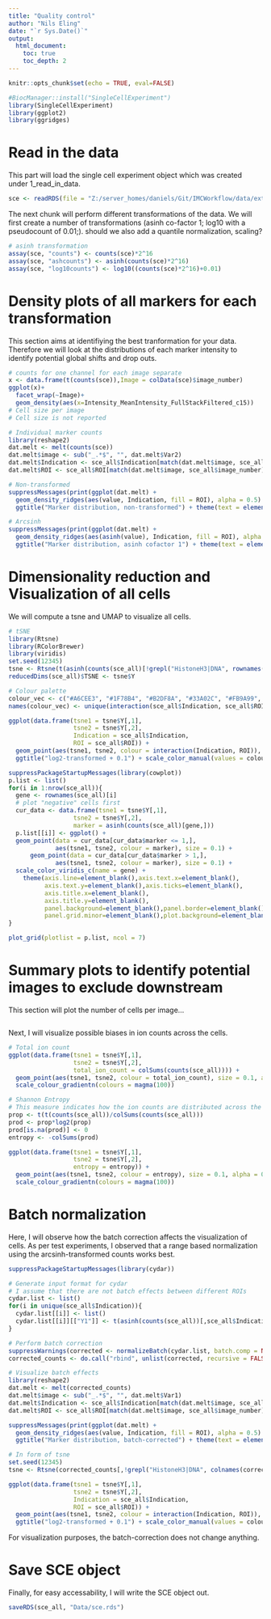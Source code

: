 ---
title: "Quality control"
author: "Nils Eling"
date: "`r Sys.Date()`"
output: 
  html_document:
    toc: true
    toc_depth: 2
---

```{r setup, include=FALSE}
knitr::opts_chunk$set(echo = TRUE, eval=FALSE)
```

```{r}
#BiocManager::install("SingleCellExperiment")
library(SingleCellExperiment)
library(ggplot2)
library(ggridges)
```


# Read in the data

This part will load the single cell experiment object which was created under 1_read_in_data.

```{r load-data}
sce <- readRDS(file = "Z:/server_homes/daniels/Git/IMCWorkflow/data/extdata/sce.rds")
```

The next chunk will perform different transformations of the data.
We will first create a number of transformations (asinh co-factor 1; log10 with a pseudocount of 0.01;).
should we also add a quantile normalization, scaling?

```{r, transformation}
# asinh transformation
assay(sce, "counts") <- counts(sce)*2^16
assay(sce, "ashcounts") <- asinh(counts(sce)*2^16)
assay(sce, "log10counts") <- log10((counts(sce)*2^16)+0.01)

```

# Density plots of all markers for each transformation

This section aims at identifiying the best tranformation for your data.
Therefore we will look at the distributions of each marker intensity to identify potential global shifts and drop outs.

```{r QC, fig.width=15, fig.height=15}
# counts for one channel for each image separate
x <- data.frame(t(counts(sce)),Image = colData(sce)$image_number)
ggplot(x)+
  facet_wrap(~Image)+
  geom_density(aes(x=Intensity_MeanIntensity_FullStackFiltered_c15))
# Cell size per image
# Cell size is not reported

# Individual marker counts
library(reshape2)
dat.melt <- melt(counts(sce)) 
dat.melt$image <- sub("_.*$", "", dat.melt$Var2)
dat.melt$Indication <- sce_all$Indication[match(dat.melt$image, sce_all$image_number)]
dat.melt$ROI <- sce_all$ROI[match(dat.melt$image, sce_all$image_number)]

# Non-transformed
suppressMessages(print(ggplot(dat.melt) +
  geom_density_ridges(aes(value, Indication, fill = ROI), alpha = 0.5) + facet_wrap( ~ Var1) +
  ggtitle("Marker distribution, non-transformed") + theme(text = element_text(size = 20))))

# Arcsinh
suppressMessages(print(ggplot(dat.melt) +
  geom_density_ridges(aes(asinh(value), Indication, fill = ROI), alpha = 0.5) + facet_wrap( ~ Var1) +
  ggtitle("Marker distribution, asinh cofactor 1") + theme(text = element_text(size = 20))))

```

# Dimensionality reduction and Visualization of all cells 

We will compute a tsne and UMAP to visualize all cells.

```{r visualisation}
# tSNE
library(Rtsne)
library(RColorBrewer)
library(viridis)
set.seed(12345)
tsne <- Rtsne(t(asinh(counts(sce_all)[!grepl("HistoneH3|DNA", rownames(sce_all)),])), perplexity = 100)
reducedDims(sce_all)$TSNE <- tsne$Y

# Colour palette
colour_vec <- c("#A6CEE3", "#1F78B4", "#B2DF8A", "#33A02C", "#FB9A99", "#FDBF6F", "#FF7F00")
names(colour_vec) <- unique(interaction(sce_all$Indication, sce_all$ROI))

ggplot(data.frame(tsne1 = tsne$Y[,1],
                  tsne2 = tsne$Y[,2],
                  Indication = sce_all$Indication,
                  ROI = sce_all$ROI)) +
  geom_point(aes(tsne1, tsne2, colour = interaction(Indication, ROI)), size = 0.1, alpha = 0.5) +
  ggtitle("log2-transformed + 0.1") + scale_color_manual(values = colour_vec)

```

```{r tsne-representation, fig.width=20, fig.height=15}
suppressPackageStartupMessages(library(cowplot))
p.list <- list()
for(i in 1:nrow(sce_all)){
  gene <- rownames(sce_all)[i]
  # plot "negative" cells first
  cur_data <- data.frame(tsne1 = tsne$Y[,1],
                  tsne2 = tsne$Y[,2],
                  marker = asinh(counts(sce_all)[gene,]))
  p.list[[i]] <- ggplot() +
  geom_point(data = cur_data[cur_data$marker <= 1,], 
             aes(tsne1, tsne2, colour = marker), size = 0.1) + 
      geom_point(data = cur_data[cur_data$marker > 1,], 
             aes(tsne1, tsne2, colour = marker), size = 0.1) +
  scale_color_viridis_c(name = gene) + 
    theme(axis.line=element_blank(),axis.text.x=element_blank(),
          axis.text.y=element_blank(),axis.ticks=element_blank(),
          axis.title.x=element_blank(),
          axis.title.y=element_blank(),
          panel.background=element_blank(),panel.border=element_blank(),panel.grid.major=element_blank(),
          panel.grid.minor=element_blank(),plot.background=element_blank())
}

plot_grid(plotlist = p.list, ncol = 7)
```


# Summary plots to identify potential images to exclude downstream

This section will plot the number of cells per image...

```{r, summary plots}

```


Next, I will visualize possible biases in ion counts across the cells.

```{r cell-specific-biases}
# Total ion count
ggplot(data.frame(tsne1 = tsne$Y[,1],
                  tsne2 = tsne$Y[,2],
                  total_ion_count = colSums(counts(sce_all)))) +
  geom_point(aes(tsne1, tsne2, colour = total_ion_count), size = 0.1, alpha = 0.5) +
  scale_colour_gradientn(colours = magma(100))

# Shannon Entropy
# This measure indicates how the ion counts are distributed across the cells
prop <- t(t(counts(sce_all))/colSums(counts(sce_all)))
prod <- prop*log2(prop)
prod[is.na(prod)] <- 0
entropy <- -colSums(prod)

ggplot(data.frame(tsne1 = tsne$Y[,1],
                  tsne2 = tsne$Y[,2],
                  entropy = entropy)) +
  geom_point(aes(tsne1, tsne2, colour = entropy), size = 0.1, alpha = 0.5) +
  scale_colour_gradientn(colours = magma(100))
```

# Batch normalization

Here, I will observe how the batch correction affects the visualization of cells.
As per test experiments, I observed that a range based normalization using the arcsinh-transformed counts works best.

```{r batch-correction, fig.width=15, fig.height=15}
suppressPackageStartupMessages(library(cydar))

# Generate input format for cydar
# I assume that there are not batch effects between different ROIs
cydar.list <- list()
for(i in unique(sce_all$Indication)){
  cydar.list[[i]] <- list()
  cydar.list[[i]][["Y1"]] <- t(asinh(counts(sce_all))[,sce_all$Indication == i])
}

# Perform batch correction
suppressWarnings(corrected <- normalizeBatch(cydar.list, batch.comp = NULL, mode = "range"))
corrected_counts <- do.call("rbind", unlist(corrected, recursive = FALSE))

# Visualize batch effects
library(reshape2)
dat.melt <- melt(corrected_counts) 
dat.melt$image <- sub("_.*$", "", dat.melt$Var1)
dat.melt$Indication <- sce_all$Indication[match(dat.melt$image, sce_all$image_number)]
dat.melt$ROI <- sce_all$ROI[match(dat.melt$image, sce_all$image_number)]

suppressMessages(print(ggplot(dat.melt) +
  geom_density_ridges(aes(value, Indication, fill = ROI), alpha = 0.5) + facet_wrap( ~ Var2) +
  ggtitle("Marker distribution, batch-corrected") + theme(text = element_text(size = 20))))
```

```{r tsne-visualization}
# In form of tsne
set.seed(12345)
tsne <- Rtsne(corrected_counts[,!grepl("HistoneH3|DNA", colnames(corrected_counts))], perplexity = 100)

ggplot(data.frame(tsne1 = tsne$Y[,1],
                  tsne2 = tsne$Y[,2],
                  Indication = sce_all$Indication,
                  ROI = sce_all$ROI)) +
  geom_point(aes(tsne1, tsne2, colour = interaction(Indication, ROI)), size = 0.1, alpha = 0.5) +
  ggtitle("log2-transformed + 0.1") + scale_color_manual(values = colour_vec)
```

For visualization purposes, the batch-correction does not change anything.

# Save SCE object

Finally, for easy accessability, I will write the SCE object out.

```{r save-RDS}
saveRDS(sce_all, "Data/sce.rds")
```

